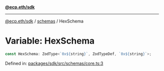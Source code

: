 [**@ecp.eth/sdk**](../../index.mdx)

***

[@ecp.eth/sdk](/sdk-reference/index.mdx) / [schemas](/sdk-reference/schemas/index.mdx) / HexSchema

# Variable: HexSchema

```ts
const HexSchema: ZodType<`0x${string}`, ZodTypeDef, `0x${string}`>;
```

Defined in: [packages/sdk/src/schemas/core.ts:3](https://github.com/ecp-eth/comments-monorepo/blob/main/packages/sdk/src/schemas/core.ts#L3)
